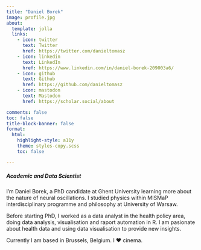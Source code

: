 ```yaml
---
title: "Daniel Borek"
image: profile.jpg
about:
  template: jolla
  links:
    - icon: twitter
      text: Twitter
      href: https://twitter.com/danieltomasz
    - icon: linkedin
      text: LinkedIn
      href: https://www.linkedin.com/in/daniel-borek-209003a6/
    - icon: github
      text: Github
      href: https://github.com/danieltomasz
    - icon: mastodon
      text: Mastodon
      href: https://scholar.social/about

comments: false
toc: false
title-block-banner: false
format:
  html:
    highlight-style: a11y
    theme: styles-copy.scss
    toc: false

---
```


##### Academic and Data Scientist

I'm Daniel Borek, a PhD candidate at Ghent University learning more about the nature of neural oscillations. I studied physics within MISMaP interdisciplinary programme and philosophy at University of Warsaw.

Before starting PhD, I worked as a data analyst in the health policy area, doing data analysis, visualisation and raport automation in R. I am  pasionate about health data and using data visualisation to provide new insights.

Currently I am based in  Brussels, Belgium. I ❤️ cinema.
